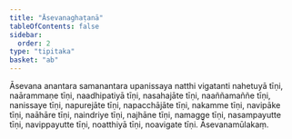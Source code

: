 ```yaml
---
title: "Āsevanaghaṭanā"
tableOfContents: false
sidebar:
  order: 2
type: "tipitaka"
basket: "ab"
---
```



<DynamicBreadcrumb />

<Division number="446">

<Paragraph number="1409">
Āsevana anantara samanantara upanissaya natthi vigatanti nahetuyā tīṇi, naārammaṇe tīṇi, naadhipatiyā tīṇi, nasahajāte tīṇi, naaññamaññe tīṇi, nanissaye tīṇi, napurejāte tīṇi, napacchājāte tīṇi, nakamme tīṇi, navipāke tīṇi, naāhāre tīṇi, naindriye tīṇi, najhāne tīṇi, namagge tīṇi, nasampayutte tīṇi, navippayutte tīṇi, noatthiyā tīṇi, noavigate tīṇi.

</Paragraph>
</Division>

<Paragraph number="1410" type="center">
Āsevanamūlakaṃ.
</Paragraph>